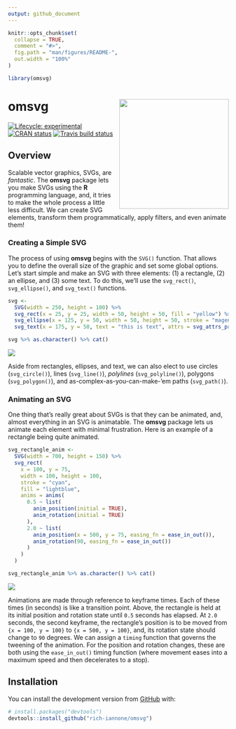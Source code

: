 ```yaml
---
output: github_document
---
```


<!-- README.md is generated from README.Rmd. Please edit that file -->

```r
knitr::opts_chunk$set(
  collapse = TRUE,
  comment = "#>",
  fig.path = "man/figures/README-",
  out.width = "100%"
)

library(omsvg)
```

# omsvg <img src="man/figures/logo.svg" align="right" height="250px" />

<!-- badges: start -->
[![Lifecycle: experimental](https://img.shields.io/badge/lifecycle-experimental-orange.svg)](https://www.tidyverse.org/lifecycle/#experimental)
[![CRAN status](https://www.r-pkg.org/badges/version/omsvg)](https://CRAN.R-project.org/package=omsvg)
[![Travis build status](https://travis-ci.org/rich-iannone/omsvg.svg?branch=master)](https://travis-ci.org/rich-iannone/omsvg)
<!-- badges: end -->

## Overview

Scalable vector graphics, SVGs, are *fantastic*. The **omsvg** package lets you make SVGs using the **R** programming language, and, it tries to make the whole process a little less difficult. We can create SVG elements, transform them programmatically, apply filters, and even animate them!

### Creating a Simple SVG

The process of using **omsvg** begins with the `SVG()` function. That allows you to define the overall size of the graphic and set some global options. Let's start simple and make an SVG with three elements: (1) a rectangle, (2) an ellipse, and (3) some text. To do this, we'll use the `svg_rect()`, `svg_ellipse()`, and `svg_text()` functions.

```r
svg <- 
  SVG(width = 250, height = 100) %>%
  svg_rect(x = 25, y = 25, width = 50, height = 50, fill = "yellow") %>%
  svg_ellipse(x = 125, y = 50, width = 50, height = 50, stroke = "magenta") %>%
  svg_text(x = 175, y = 50, text = "this is text", attrs = svg_attrs_pres(font_family = "Helvetica"))
```

```r
svg %>% as.character() %>% cat()
```

<img src="man/figures/example_1.svg" align="center" />

Aside from rectangles, ellipses, and text, we can also elect to use circles (`svg_circle()`), lines (`svg_line()`), *polylines* (`svg_polyline()`), polygons (`svg_polygon()`), and as-complex-as-you-can-make-'em paths (`svg_path()`).

### Animating an SVG

One thing that's really great about SVGs is that they can be animated, and, almost everything in an SVG is animatable. The **omsvg** package lets us animate each element with minimal frustration. Here is an example of a rectangle being quite animated.

```r
svg_rectangle_anim <- 
  SVG(width = 700, height = 150) %>%
  svg_rect(
    x = 100, y = 75,
    width = 100, height = 100,
    stroke = "cyan",
    fill = "lightblue",
    anims = anims(
      0.5 ~ list(
        anim_position(initial = TRUE),
        anim_rotation(initial = TRUE)
      ),
      2.0 ~ list(
        anim_position(x = 500, y = 75, easing_fn = ease_in_out()),
        anim_rotation(90, easing_fn = ease_in_out())
      )
    )
  )
```

```r
svg_rectangle_anim %>% as.character() %>% cat()
```

<img src="man/figures/example_2.svg" align="center" />

Animations are made through reference to keyframe times. Each of these times (in seconds) is like a transition point. Above, the rectangle is held at its initial position and rotation state until `0.5` seconds has elapsed. At `2.0` seconds, the second keyframe, the rectangle's position is to be moved from `{x = 100, y = 100}` to `{x = 500, y = 100}`, and, its rotation state should change to `90` degrees. We can assign a `timing` function that governs the tweening of the animation. For the position and rotation changes, these are both using the `ease_in_out()` timing function (where movement eases into a maximum speed and then decelerates to a stop).

## Installation

You can install the development version from [GitHub](https://github.com/) with:

```r
# install.packages("devtools")
devtools::install_github("rich-iannone/omsvg")
```
